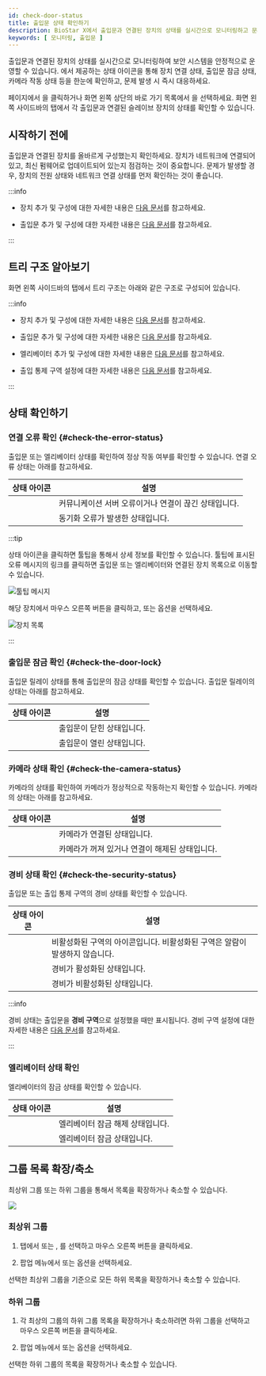 ```yaml
---
id: check-door-status
title: 출입문 상태 확인하기
description: BioStar X에서 출입문과 연결된 장치의 상태를 실시간으로 모니터링하고 문제 발생 시 해결하는 방법을 안내합니다.
keywords: [ 모니터링, 출입문 ]
---
```


출입문과 연결된 장치의 상태를 실시간으로 모니터링하여 보안 시스템을 안정적으로 운영할 수 있습니다. <Cmd sid='shell.header.arena' />에서 제공하는 상태 아이콘을 통해 장치 연결 상태, 출입문 잠금 상태, 카메라 작동 상태 등을 한눈에 확인하고, 문제 발생 시 즉시 대응하세요.

<Cmd sid='shell.header.launcher' /> 페이지에서 <Cmd sid='shell.header.arena' />을 클릭하거나 화면 왼쪽 상단의 바로 가기 목록에서 <Cmd sid='shell.header.arena' />을 선택하세요. 화면 왼쪽 사이드바의 <Cmd sid='arena.tree.door.title' /> 탭에서 각 출입문과 연결된 슬레이브 장치의 상태를 확인할 수 있습니다.

## 시작하기 전에

출입문과 연결된 장치를 올바르게 구성했는지 확인하세요. 장치가 네트워크에 연결되어 있고, 최신 펌웨어로 업데이트되어 있는지 점검하는 것이 중요합니다. 문제가 발생할 경우, 장치의 전원 상태와 네트워크 연결 상태를 먼저 확인하는 것이 좋습니다.

:::info

* 장치 추가 및 구성에 대한 자세한 내용은 [다음 문서](settings-manage-devices)를 참고하세요.

* 출입문 추가 및 구성에 대한 자세한 내용은 [다음 문서](settings-manage-door)를 참고하세요.

:::

## 트리 구조 알아보기

화면 왼쪽 사이드바의 <Cmd sid='arena.tree.door.title' /> 탭에서 트리 구조는 아래와 같은 구조로 구성되어 있습니다.


<Treeview data={Doortree} />

:::info

* 장치 추가 및 구성에 대한 자세한 내용은 [다음 문서](settings-manage-devices)를 참고하세요.

* 출입문 추가 및 구성에 대한 자세한 내용은 [다음 문서](settings-manage-door)를 참고하세요.

* 엘리베이터 추가 및 구성에 대한 자세한 내용은 [다음 문서](settings-manage-elevators)를 참고하세요.

* 출입 통제 구역 설정에 대한 자세한 내용은 [다음 문서](settings-advanced-ac)를 참고하세요.

:::

## 상태 확인하기

### 연결 오류 확인 {#check-the-error-status}

출입문 또는 엘리베이터 상태를 확인하여 정상 작동 여부를 확인할 수 있습니다. 연결 오류 상태는 아래를 참고하세요.

<div className='col2--20-80 overflow-x'>

| 상태 아이콘 | 설명 |
| :--: | -- |
| <IcErr width='35px' height='35px' /> | 커뮤니케이션 서버 오류이거나 연결이 끊긴 상태입니다. |
| <IcNotsync width='35px' height='35px' /> | 동기화 오류가 발생한 상태입니다. |

</div>

:::tip

상태 아이콘을 클릭하면 툴팁을 통해서 상세 정보를 확인할 수 있습니다. 툴팁에 표시된 오류 메시지의 링크를 클릭하면 출입문 또는 엘리베이터와 연결된 장치 목록으로 이동할 수 있습니다.

<Image src='/img/monitoring-door-status-tooltip.png' alt='툴팁 메시지'/>

해당 장치에서 마우스 오른쪽 버튼을 클릭하고, <Cmd sid='arena.tree.contextMenu.reconnect' /> 또는 <Cmd sid='arena.tree.contextMenu.reboot' /> 옵션을 선택하세요.

<Image src='/img/monitoring-door-status-tooltip-device.png' alt='장치 목록' />

:::


### 출입문 잠금 확인 {#check-the-door-lock}

출입문 릴레이 상태를 통해 출입문의 잠금 상태를 확인할 수 있습니다. 출입문 릴레이의 상태는 아래를 참고하세요.

<div className='col2--20-80 overflow-x'>

| 상태 아이콘 | 설명 |
| :--: | -- |
| <IcRelayLock width='auto' height='35px' /> | 출입문이 닫힌 상태입니다. |
| <IcRelayUnlock width='auto' height='40px' /> | 출입문이 열린 상태입니다. |

</div>


### 카메라 상태 확인 {#check-the-camera-status}

카메라의 상태를 확인하여 카메라가 정상적으로 작동하는지 확인할 수 있습니다. 카메라의 상태는 아래를 참고하세요.

<div className='col2--20-80 overflow-x'>

| 상태 아이콘 | 설명 |
| :--: | -- |
| <IcCamOk width='auto' height='35px'/> | 카메라가 연결된 상태입니다. |
| <IcCamFail width='auto' height='35px'/> | 카메라가 꺼져 있거나 연결이 해제된 상태입니다. |

</div>


### 경비 상태 확인 {#check-the-security-status}

출입문 또는 출입 통제 구역의 경비 상태를 확인할 수 있습니다. 

<div className='col2--20-80 overflow-x'>

| 상태 아이콘 | 설명 |
| :--: | -- |
| <IcDisable width='auto' height='30px' /> | 비활성화된 구역의 아이콘입니다. 비활성화된 구역은 알람이 발생하지 않습니다. |
| <IcArm width='auto' height='35px'/> | 경비가 활성화된 상태입니다. |
| <IcDisarm width='auto' height='35px'/> | 경비가 비활성화된 상태입니다. |

</div>

:::info

경비 상태는 출입문을 **경비 구역**으로 설정했을 때만 표시됩니다. 경비 구역 설정에 대한 자세한 내용은 [다음 문서](settings-advanced-ac-intrusion-alarm)를 참고하세요.

:::

### 엘리베이터 상태 확인

엘리베이터의 잠금 상태를 확인할 수 있습니다.

<div className='col2--20-80 overflow-x'>

| 상태 아이콘 | 설명 |
| :--: | -- |
| <StatusNormal width='auto' height='35px'/> | 엘리베이터 잠금 해제 상태입니다. |
| <StatusOK width='auto' height='35px'/> | 엘리베이터 잠금 상태입니다. |

</div>


## 그룹 목록 확장/축소

최상위 그룹 또는 하위 그룹을 통해서 목록을 확장하거나 축소할 수 있습니다. 

<Image src='/img/biostarx-monitoring-group-expand-collapse.png' />

### 최상위 그룹

1. <Cmd sid='arena.tree.door.title' /> 탭에서 <Cmd sid='arena.tree.door.allDoorGroups' /> 또는 <Cmd sid='arena.tree.door.allElevatorGroups' />, <Cmd sid='arena.tree.door.allZones' />를 선택하고 마우스 오른쪽 버튼을 클릭하세요. 

1. 팝업 메뉴에서 <Cmd sid='arena.tree.expandAll' /> 또는 <Cmd sid='arena.tree.collapseAll' /> 옵션을 선택하세요. 

선택한 최상위 그룹을 기준으로 모든 하위 목록을 확장하거나 축소할 수 있습니다.

### 하위 그룹

1. 각 최상의 그룹의 하위 그룹 목록을 확장하거나 축소하려면 하위 그룹을 선택하고 마우스 오른쪽 버튼을 클릭하세요. 

1. 팝업 메뉴에서 <Cmd sid='arena.tree.contextMenu.expandBelow' /> 또는 <Cmd sid='arena.tree.contextMenu.collapseBelow' /> 옵션을 선택하세요. 

선택한 하위 그룹의 목록을 확장하거나 축소할 수 있습니다.
